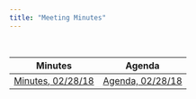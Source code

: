 ```yaml
---
title: "Meeting Minutes"
---
```

<br>
<div class="panel panel-default">
<table class="table">
<thread>
<th>Minutes</th>
<th>Agenda</th>
</thread>
<tbody>
<tr>
<td><a href="documents/minutes_022818.pdf">Minutes, 02/28/18</a></td>
<td><a href="documents/agenda_022818.pdf">Agenda, 02/28/18</a></td>
</tr>
</table>
</div>
